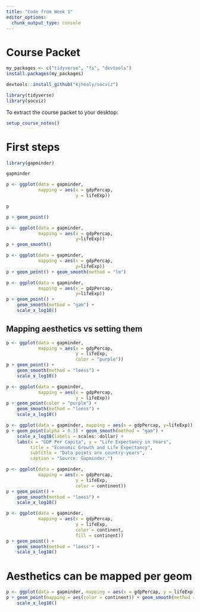 ```yaml
---
title: "Code from Week 1"
editor_options: 
  chunk_output_type: console
---
```



# Course Packet

```r

my_packages <- c("tidyverse", "fs", "devtools")
install.packages(my_packages)

devtools::install_github("kjhealy/socviz")

```

```r

library(tidyverse)
library(socviz)


```

To extract the course packet to your desktop: 

```r

setup_course_notes()
```

# First steps

```r

library(gapminder)

gapminder

```


```r

p <- ggplot(data = gapminder,
            mapping = aes(x = gdpPercap,
                          y = lifeExp))

p

```


```r
p + geom_point() 
```


```r

p <- ggplot(data = gapminder,
            mapping = aes(x = gdpPercap,
                          y=lifeExp))
p + geom_smooth()

```

```r
p <- ggplot(data = gapminder,
            mapping = aes(x = gdpPercap,
                          y=lifeExp))
p + geom_point() + geom_smooth(method = "lm") 
```


```r

p <- ggplot(data = gapminder,
            mapping = aes(x = gdpPercap,
                          y=lifeExp))
p + geom_point() +
    geom_smooth(method = "gam") +
    scale_x_log10()

```


## Mapping aesthetics vs setting them

```r

p <- ggplot(data = gapminder,
            mapping = aes(x = gdpPercap,
                          y = lifeExp,
                          color = "purple"))
p + geom_point() +
    geom_smooth(method = "loess") +
    scale_x_log10()
```

```r

p <- ggplot(data = gapminder,
            mapping = aes(x = gdpPercap,
                          y = lifeExp))
p + geom_point(color = "purple") +
    geom_smooth(method = "loess") +
    scale_x_log10()
```


```r

p <- ggplot(data = gapminder, mapping = aes(x = gdpPercap, y=lifeExp))
p + geom_point(alpha = 0.3) + geom_smooth(method = "gam") +
    scale_x_log10(labels = scales::dollar) +
    labs(x = "GDP Per Capita", y = "Life Expectancy in Years",
         title = "Economic Growth and Life Expectancy",
         subtitle = "Data points are country-years",
         caption = "Source: Gapminder.")
```


```r

p <- ggplot(data = gapminder,
            mapping = aes(x = gdpPercap,
                          y = lifeExp,
                          color = continent))
p + geom_point() +
    geom_smooth(method = "loess") +
    scale_x_log10()
```


```r

p <- ggplot(data = gapminder,
            mapping = aes(x = gdpPercap,
                          y = lifeExp,
                          color = continent,
                          fill = continent))
p + geom_point() +
    geom_smooth(method = "loess") +
    scale_x_log10()
```

# Aesthetics can be mapped per geom


```r

p <- ggplot(data = gapminder, mapping = aes(x = gdpPercap, y = lifeExp))
p + geom_point(mapping = aes(color = continent)) + geom_smooth(method = "loess") +
    scale_x_log10()
```
